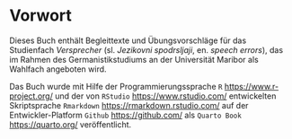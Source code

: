 # Vorwort {.unnumbered #sec-vorwort}

Dieses Buch enthält Begleittexte und Übungsvorschläge für das Studienfach *Versprecher* (sl. *Jezikovni spodrsljaji*, en. *speech errors*), das im Rahmen des Germanistikstudiums an der Universität Maribor als Wahlfach angeboten wird. 

Das Buch wurde mit Hilfe der Programmierungssprache `R` <https://www.r-project.org/> und der von  `RStudio` <https://www.rstudio.com/> entwickelten Skriptsprache `Rmarkdown` <https://rmarkdown.rstudio.com/> auf der Entwickler-Platform `Github` <https://github.com/> als `Quarto Book` <https://quarto.org/> veröffentlicht. 

